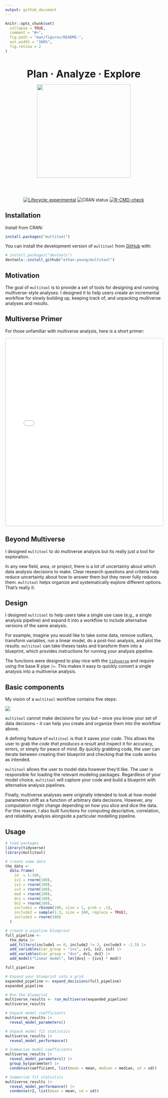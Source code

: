 ```yaml
---
output: github_document
---
```


<!-- README.md is generated from README.Rmd. Please edit that file -->

```r
knitr::opts_chunk$set(
  collapse = TRUE,
  comment = "#>",
  fig.path = "man/figures/README-",
  out.width = "100%",
  fig.retina = 2
)
```

<div style='text-align: center;'>
<br>
<div>
<span style = "font-size: 32px; font-weight: bold;">Plan &middot; </span> 
<span style = "font-size: 32px; font-weight: bold;">Analyze  &middot; </span> 
<span style = "font-size: 32px; font-weight: bold;">Explore</span>
</div>

<img src="man/figures/logo.jpeg" style="text-align: center;" height="300" />

<br>
<br>

<!-- badges: start -->
[![Lifecycle: experimental](https://img.shields.io/badge/lifecycle-experimental-orange.svg)](https://lifecycle.r-lib.org/articles/stages.html#experimental)
![CRAN status](https://www.r-pkg.org/badges/version/multitool)
[![R-CMD-check](https://github.com/ethan-young/multiverse_tools/actions/workflows/R-CMD-check.yaml/badge.svg)](https://github.com/ethan-young/multitool/actions/workflows/R-CMD-check.yaml)
<!-- badges: end -->

</div>

## Installation

Install from CRAN:

```r
install.packages("multitool")
```


You can install the development version of `multitool` from [GitHub](https://github.com/) with:

``` r
# install.packages("devtools")
devtools::install_github("ethan-young/multitool")
```

## Motivation

The goal of `multitool` is to provide a set of tools for designing and running multiverse-style analyses. I designed it to help users create an incremental workflow for slowly building up, keeping track of, and unpacking multiverse analyses and results.

## Multiverse Primer

For those unfamiliar with multiverse analysis, here is a short primer:

<iframe width="100%" height="600" src="multiverse-primer/multiverse-primer.html" style = "border: 2px #dee2e6 solid; border-radius: 5px;"></iframe>

## Beyond Multiverse

I designed `multitool` to do multiverse analysis but its really just a tool for exploration. 

In any new field, area, or project, there is a lot of uncertainty about which data analysis decisions to make. Clear research questions and criteria help reduce uncertainty about how to answer them but they never fully reduce them. `multitool` helps organize and systematically explore different options. That's really it.

## Design

I designed `multitool` to help users take a single use case (e.g., a single analysis pipeline) and expand it into a workflow to include alternative versions of the same analysis. 

For example, imagine you would like to take some data, remove outliers, transform variables, run a linear model, do a post-hoc analysis, and plot the results. `multitool` can take theses tasks and transform them into a blueprint, which provides instructions for running your analysis pipeline.

The functions were designed to play nice with the [`tidyverse`](https://www.tidyverse.org/) and require using the base R pipe `|>`. This makes it easy to quickly convert a single analysis into a multiverse analysis.

## Basic components

My vision of a `multitool` workflow contains five steps:

![](man/figures/workflow.png)

`multitool` cannot make decisions for you but -- once you know your set of data decisions -- it can help you create and organize them into the workflow above.

A defining feature of `multitool` is that it saves your code. This allows the user to grab the *code that produces a result* and inspect it for accuracy, errors, or simply for peace of mind. By quickly grabbing code, the user can iterate between creating their blueprint and checking that the code works as intended.

`multitool` allows the user to model data however they'd like. The user is responsible for loading the relevant modeling packages. Regardless of your model choice, `multitool` will capture your code and build a blueprint with alternative analysis pipelines.

Finally, multiverse analyses were originally intended to look at how model parameters shift as a function of arbitrary data decisions. However, any computation might change depending on how you slice and dice the data. For this reason, I also built functions for computing descriptive, correlation, and reliability analysis alongside a particular modelling pipeline. 

## Usage

```r
# load packages
library(tidyverse)
library(multitool)

# create some data
the_data <-
  data.frame(
    id  = 1:100,
    iv1 = rnorm(100),
    iv2 = rnorm(100),
    iv3 = rnorm(100),
    mod = rnorm(100),
    dv1 = rnorm(100),
    dv2 = rnorm(100),
    include1 = rbinom(100, size = 1, prob = .1),
    include2 = sample(1:3, size = 100, replace = TRUE),
    include3 = rnorm(100)
  )

# create a pipeline blueprint
full_pipeline <- 
  the_data |>
  add_filters(include1 == 0, include2 != 3, include3 > -2.5) |> 
  add_variables(var_group = "ivs", iv1, iv2, iv3) |> 
  add_variables(var_group = "dvs", dv1, dv2) |> 
  add_model("linear model", lm({dvs} ~ {ivs} * mod))

full_pipeline

# Expand your blueprint into a grid
expanded_pipeline <- expand_decisions(full_pipeline)
expanded_pipeline

# Run the blueprint
multiverse_results <- run_multiverse(expanded_pipeline)
multiverse_results

# Unpack model coefficients
multiverse_results |> 
  reveal_model_parameters()

# Unpack model fit statistics
multiverse_results |> 
  reveal_model_performance()

# Summarize model coefficients
multiverse_results |> 
  reveal_model_parameters() |> 
  group_by(parameter) |> 
  condense(coefficient, list(mean = mean, median = median, sd = sd))

# Summarize fit statistics
multiverse_results |> 
  reveal_model_performance() |> 
  condense(r2, list(mean = mean, sd = sd))
```
